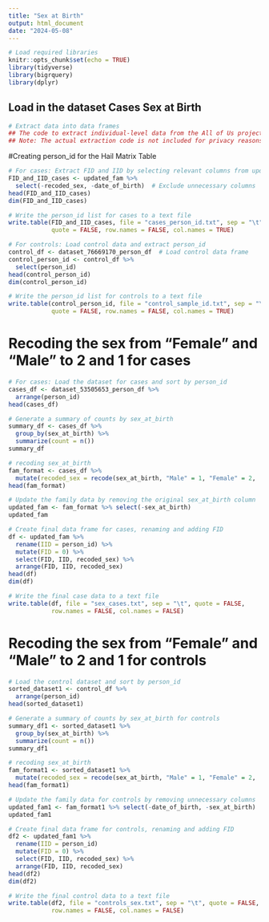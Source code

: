 ```yaml
---
title: "Sex at Birth"
output: html_document
date: "2024-05-08"
---
```


```r
# Load required libraries
knitr::opts_chunk$set(echo = TRUE)
library(tidyverse)
library(bigrquery)
library(dplyr)
```

## Load in the dataset Cases Sex at Birth

```r
# Extract data into data frames
## The code to extract individual-level data from the All of Us project was executed here.
## Note: The actual extraction code is not included for privacy reasons.
```

#Creating person_id for the Hail Matrix Table

```r
# For cases: Extract FID and IID by selecting relevant columns from updated_fam
FID_and_IID_cases <- updated_fam %>% 
  select(-recoded_sex, -date_of_birth)  # Exclude unnecessary columns
head(FID_and_IID_cases) 
dim(FID_and_IID_cases)   

# Write the person_id list for cases to a text file
write.table(FID_and_IID_cases, file = "cases_person_id.txt", sep = "\t", 
            quote = FALSE, row.names = FALSE, col.names = TRUE)

# For controls: Load control data and extract person_id
control_df <- dataset_76669170_person_df  # Load control data frame
control_person_id <- control_df %>% 
  select(person_id)  
head(control_person_id) 
dim(control_person_id)  

# Write the person_id list for controls to a text file
write.table(control_person_id, file = "control_sample_id.txt", sep = "\t", 
            quote = FALSE, row.names = FALSE, col.names = TRUE)

```

# Recoding the sex from "Female" and "Male" to 2 and 1 for cases

```r
# For cases: Load the dataset for cases and sort by person_id
cases_df <- dataset_53505653_person_df %>%  
  arrange(person_id)  
head(cases_df)

# Generate a summary of counts by sex_at_birth
summary_df <- cases_df %>%
  group_by(sex_at_birth) %>%
  summarize(count = n())  
summary_df  

# recoding sex_at_birth
fam_format <- cases_df %>%
  mutate(recoded_sex = recode(sex_at_birth, "Male" = 1, "Female" = 2, .default = 0))  # Recode sex
head(fam_format)  

# Update the family data by removing the original sex_at_birth column
updated_fam <- fam_format %>% select(-sex_at_birth)  
updated_fam  

# Create final data frame for cases, renaming and adding FID
df <- updated_fam %>%
  rename(IID = person_id) %>% 
  mutate(FID = 0) %>%  
  select(FID, IID, recoded_sex) %>%  
  arrange(FID, IID, recoded_sex)  
head(df)  
dim(df)  

# Write the final case data to a text file
write.table(df, file = "sex_cases.txt", sep = "\t", quote = FALSE, 
            row.names = FALSE, col.names = FALSE)

```

# Recoding the sex from "Female" and "Male" to 2 and 1 for controls

```r
# Load the control dataset and sort by person_id
sorted_dataset1 <- control_df %>%  
  arrange(person_id) 
head(sorted_dataset1) 

# Generate a summary of counts by sex_at_birth for controls
summary_df1 <- sorted_dataset1 %>%
  group_by(sex_at_birth) %>%
  summarize(count = n()) 
summary_df1 

# recoding sex_at_birth
fam_format1 <- sorted_dataset1 %>%
  mutate(recoded_sex = recode(sex_at_birth, "Male" = 1, "Female" = 2, .default = 0))  # Recode sex
head(fam_format1)  

# Update the family data for controls by removing unnecessary columns
updated_fam1 <- fam_format1 %>% select(-date_of_birth, -sex_at_birth) 
updated_fam1 

# Create final data frame for controls, renaming and adding FID
df2 <- updated_fam1 %>%
  rename(IID = person_id) 
  mutate(FID = 0) %>% 
  select(FID, IID, recoded_sex) %>%  
  arrange(FID, IID, recoded_sex) 
head(df2) 
dim(df2)   

# Write the final control data to a text file
write.table(df2, file = "controls_sex.txt", sep = "\t", quote = FALSE, 
            row.names = FALSE, col.names = FALSE)


```




